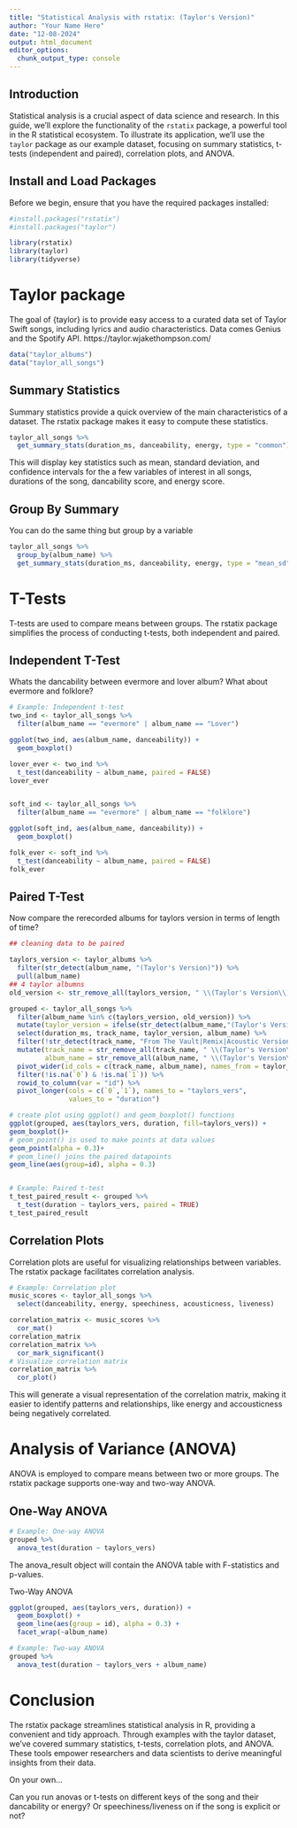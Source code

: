```yaml
---
title: "Statistical Analysis with rstatix: (Taylor's Version)"
author: "Your Name Here"
date: "12-08-2024"
output: html_document
editor_options: 
  chunk_output_type: console
---
```


## Introduction

Statistical analysis is a crucial aspect of data science and research. In this guide, we'll explore the functionality of the `rstatix` package, a powerful tool in the R statistical ecosystem. To illustrate its application, we'll use the `taylor` package as our example dataset, focusing on summary statistics, t-tests (independent and paired), correlation plots, and ANOVA.

## Install and Load Packages

Before we begin, ensure that you have the required packages installed:

```r
#install.packages("rstatix")
#install.packages("taylor")

library(rstatix)
library(taylor)
library(tidyverse)
```

# Taylor package
The goal of {taylor} is to provide easy access to a curated data set of Taylor Swift songs, including lyrics and audio characteristics. Data comes Genius and the Spotify API.
https://taylor.wjakethompson.com/

```r
data("taylor_albums")
data("taylor_all_songs")
```

## Summary Statistics
Summary statistics provide a quick overview of the main characteristics of a dataset. The rstatix package makes it easy to compute these statistics.

```r
taylor_all_songs %>% 
  get_summary_stats(duration_ms, danceability, energy, type = "common")
```

This will display key statistics such as mean, standard deviation, and confidence intervals for the a few variables of interest in all songs, durations of the song, dancability score, and energy score.

## Group By Summary

You can do the same thing but group by a variable

```r
taylor_all_songs %>%
  group_by(album_name) %>% 
  get_summary_stats(duration_ms, danceability, energy, type = "mean_sd")
```


# T-Tests
T-tests are used to compare means between groups. The rstatix package simplifies the process of conducting t-tests, both independent and paired.

## Independent T-Test
Whats the dancability between evermore and lover album? What about evermore and folklore?
```r
# Example: Independent t-test
two_ind <- taylor_all_songs %>% 
  filter(album_name == "evermore" | album_name == "Lover")

ggplot(two_ind, aes(album_name, danceability)) +
  geom_boxplot()

lover_ever <- two_ind %>%
  t_test(danceability ~ album_name, paired = FALSE)
lover_ever


soft_ind <- taylor_all_songs %>% 
  filter(album_name == "evermore" | album_name == "folklore")

ggplot(soft_ind, aes(album_name, danceability)) +
  geom_boxplot()

folk_ever <- soft_ind %>%
  t_test(danceability ~ album_name, paired = FALSE)
folk_ever
```

## Paired T-Test
Now compare the rerecorded albums for taylors version in terms of length of time?

```r
## cleaning data to be paired

taylors_version <- taylor_albums %>% 
  filter(str_detect(album_name, "(Taylor's Version)")) %>% 
  pull(album_name)
## 4 taylor albumns
old_version <- str_remove_all(taylors_version, " \\(Taylor's Version\\)")

grouped <- taylor_all_songs %>% 
  filter(album_name %in% c(taylors_version, old_version)) %>%
  mutate(taylor_version = ifelse(str_detect(album_name,"(Taylor's Version)"), 1, 0)) %>% 
  select(duration_ms, track_name, taylor_version, album_name) %>% 
  filter(!str_detect(track_name, "From The Vault|Remix|Acoustic Version|Original Demo Recording|Piano Version")) %>%
  mutate(track_name = str_remove_all(track_name, " \\(Taylor's Version\\)"),
         album_name = str_remove_all(album_name, " \\(Taylor's Version\\)")) %>% 
  pivot_wider(id_cols = c(track_name, album_name), names_from = taylor_version, values_from = duration_ms) %>% 
  filter(!is.na(`0`) & !is.na(`1`)) %>% 
  rowid_to_column(var = "id") %>% 
  pivot_longer(cols = c(`0`,`1`), names_to = "taylors_vers",
               values_to = "duration")

# create plot using ggplot() and geom_boxplot() functions 
ggplot(grouped, aes(taylors_vers, duration, fill=taylors_vers)) + 
geom_boxplot()+ 
# geom_point() is used to make points at data values 
geom_point(alpha = 0.3)+ 
# geom_line() joins the paired datapoints 
geom_line(aes(group=id), alpha = 0.3)


# Example: Paired t-test
t_test_paired_result <- grouped %>%
  t_test(duration ~ taylors_vers, paired = TRUE)
t_test_paired_result
```

## Correlation Plots
Correlation plots are useful for visualizing relationships between variables. The rstatix package facilitates correlation analysis.

```r
# Example: Correlation plot
music_scores <- taylor_all_songs %>%
  select(danceability, energy, speechiness, acousticness, liveness)

correlation_matrix <- music_scores %>%
  cor_mat()
correlation_matrix
correlation_matrix %>%
  cor_mark_significant()
# Visualize correlation matrix
correlation_matrix %>%
  cor_plot()

```

This will generate a visual representation of the correlation matrix, making it easier to identify patterns and relationships, like energy and accousticness being negatively correlated.

# Analysis of Variance (ANOVA)
ANOVA is employed to compare means between two or more groups. The rstatix package supports one-way and two-way ANOVA.

## One-Way ANOVA

```r
# Example: One-way ANOVA
grouped %>%
  anova_test(duration ~ taylors_vers)

```

The anova_result object will contain the ANOVA table with F-statistics and p-values.

Two-Way ANOVA

```r
ggplot(grouped, aes(taylors_vers, duration)) +
  geom_boxplot() +
  geom_line(aes(group = id), alpha = 0.3) +
  facet_wrap(~album_name)

# Example: Two-way ANOVA
grouped %>%
  anova_test(duration ~ taylors_vers + album_name)


```



# Conclusion
The rstatix package streamlines statistical analysis in R, providing a convenient and tidy approach. Through examples with the taylor dataset, we've covered summary statistics, t-tests, correlation plots, and ANOVA. These tools empower researchers and data scientists to derive meaningful insights from their data.

On your own...

Can you run anovas or t-tests on different keys of the song and their dancability or energy? Or speechiness/liveness on if the song is explicit or not?